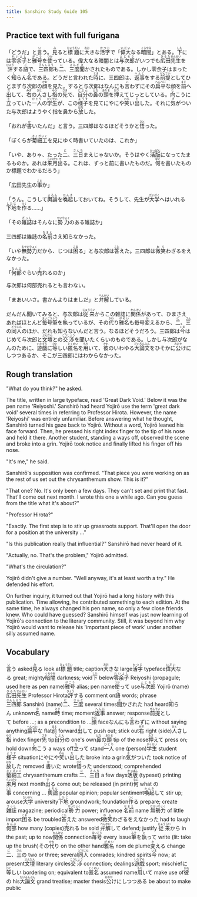 ```yaml
---
title: Sanshiro Study Guide 105
---
```


## Practice text with full furigana

<p>
「どうだ」と<ruby><rb>言</rb><rt>い</rt></ruby>う。<ruby><rb>見</rb><rt>み</rt></ruby>ると<ruby><rb>標題</rb><rt>ひょうだい</rt></ruby>に<ruby><rb>大</rb><rt>おお</rt></ruby>きな<ruby><rb>活字</rb><rt>かつじ</rt></ruby>で「<ruby><rb>偉大</rb><rt>いだい</rt></ruby>なる<ruby><rb>暗闇</rb><rt>くらやみ</rt></ruby>」とある。<ruby><rb>下</rb><rt>した</rt></ruby>には<ruby><rb>零余子</rb><rt>れいよし</rt></ruby>と<ruby><rb>雅号</rb><rt>がごう</rt></ruby>を<ruby><rb>使</rb><rt>つか</rt></ruby>っている。偉大なる暗闇とは<ruby><rb>与次郎</rb><rt>よじろう</rt></ruby>がいつでも<ruby><rb>広田</rb><rt>ひろた</rt></ruby><ruby><rb>先生</rb><rt>せんせい</rt></ruby>を<ruby><rb>評</rb><rt>ひょう</rt></ruby>する<ruby><rb>語</rb><rt>ご</rt></ruby>で、<ruby><rb>三四郎</rb><rt>さんしろう</rt></ruby>も<ruby><rb>二</rb><rt>に</rt></ruby>、<ruby><rb>三度</rb><rt>さんど</rt></ruby><ruby><rb>聞</rb><rt>き</rt></ruby>かされたものである。しかし零余子はまったく<ruby><rb>知</rb><rt>し</rt></ruby>らん<ruby><rb>名</rb><rt>な</rt></ruby>である。どうだと言われた<ruby><rb>時</rb><rt>とき</rt></ruby>に、三四郎は、<ruby><rb>返事</rb><rt>へんじ</rt></ruby>をする<ruby><rb>前提</rb><rt>ぜんてい</rt></ruby>としてひとまず与次郎の<ruby><rb>顔</rb><rt>かお</rt></ruby>を見た。すると与次郎はなんにも<ruby><rb>言</rb><rt>い</rt></ruby>わずにその<ruby><rb>扁平</rb><rt>へんぺい</rt></ruby>な顔を<ruby><rb>前</rb><rt>まえ</rt></ruby>へ<ruby><rb>出</rb><rt>だ</rt></ruby>して、<ruby><rb>右</rb><rt>みぎ</rt></ruby>の<ruby><rb>人</rb><rt>ひと</rt></ruby>さし<ruby><rb>指</rb><rt>ゆび</rt></ruby>の<ruby><rb>先</rb><rt>さき</rt></ruby>で、<ruby><rb>自分</rb><rt>じぶん</rt></ruby>の<ruby><rb>鼻</rb><rt>はな</rt></ruby>の<ruby><rb>頭</rb><rt>あたま</rt></ruby>を<ruby><rb>押</rb><rt>おさ</rt></ruby>えてじっとしている。<ruby><rb>向</rb><rt>む</rt></ruby>こうに<ruby><rb>立</rb><rt>た</rt></ruby>っていた<ruby><rb>一人</rb><rt>ひとり</rt></ruby>の<ruby><rb>学生</rb><rt>がくせい</rt></ruby>が、この<ruby><rb>様子</rb><rt>ようす</rt></ruby>を見てにやにや<ruby><rb>笑</rb><rt>わら</rt></ruby>い<ruby><rb>出</rb><rt>だ</rt></ruby>した。それに<ruby><rb>気</rb><rt>き</rt></ruby>がついた与次郎はようやく指を鼻から<ruby><rb>放</rb><rt>はな</rt></ruby>した。
</p>

<p>
「おれが<ruby><rb>書</rb><rt>か</rt></ruby>いたんだ」と言う。三四郎はなるほどそうかと<ruby><rb>悟</rb><rt>さと</rt></ruby>った。
</p>

<p>
「ぼくらが<ruby><rb>菊細工</rb><rt>きくざいく</rt></ruby>を見にゆく時書いていたのは、これか」
</p>

<p>
「いや、ありゃ、たった<ruby><rb>二</rb><rt>に</rt></ruby>、<ruby><rb>三日</rb><rt>さんち</rt></ruby>まえじゃないか。そうはやく<ruby><rb>活版</rb><rt>かっぱん</rt></ruby>になってたまるものか。あれは<ruby><rb>来月</rb><rt>らいげつ</rt></ruby><ruby><rb>出</rb><rt>で</rt></ruby>る。これは、ずっと前に書いたものだ。<ruby><rb>何</rb><rt>なに</rt></ruby>を書いたものか標題でわかるだろう」
</p>

<p>
「広田先生の<ruby><rb>事</rb><rt>こと</rt></ruby>か」
</p>

<p>
「うん。こうして<ruby><rb>輿論</rb><rt>よろん</rt></ruby>を<ruby><rb>喚起</rb><rt>かんき</rt></ruby>しておいてね。そうして、先生が<ruby><rb>大学</rb><rt>だいがく</rt></ruby>へはいれる<ruby><rb>下地</rb><rt>したじ</rt></ruby>を<ruby><rb>作</rb><rt>つく</rt></ruby>る……」
</p>

<p>
「その<ruby><rb>雑誌</rb><rt>ざっし</rt></ruby>はそんなに<ruby><rb>勢力</rb><rt>せいりょく</rt></ruby>のある雑誌か」
</p>

<p>
三四郎は雑誌の<ruby><rb>名前</rb><rt>なまえ</rt></ruby>さえ知らなかった。
</p>

<p>
「いや<ruby><rb>無勢力</rb><rt>むせいりょく</rt></ruby>だから、じつは<ruby><rb>困</rb><rt>こま</rt></ruby>る」と与次郎は<ruby><rb>答</rb><rt>こた</rt></ruby>えた。三四郎は<ruby><rb>微笑</rb><rt>わら</rt></ruby>わざるをえなかった。
</p>

<p>
「<ruby><rb>何部</rb><rt>なんぶ</rt></ruby>ぐらい<ruby><rb>売</rb><rt>う</rt></ruby>れるのか」
</p>

与次郎は何部売れるとも言わない。

<p>
「まあいいさ。書かんよりはましだ」と<ruby><rb>弁解</rb><rt>べんかい</rt></ruby>している。
</p>

<p>
だんだん聞いてみると、与次郎は<ruby><rb>従来</rb><rt>じゅうらい</rt></ruby>からこの雑誌に<ruby><rb>関係</rb><rt>かんけい</rt></ruby>があって、ひまさえあればほとんど<ruby><rb>毎号</rb><rt>まいごう</rt></ruby><ruby><rb>筆</rb><rt>ふで</rt></ruby>を<ruby><rb>執</rb><rt>と</rt></ruby>っているが、その<ruby><rb>代</rb><rt>かわ</rt></ruby>り<ruby><rb>雅名</rb><rt>がめい</rt></ruby>も毎号<ruby><rb>変</rb><rt>か</rt></ruby>えるから、<ruby><rb>二</rb><rt>に</rt></ruby>、<ruby><rb>三</rb><rt>さん</rt></ruby>の<ruby><rb>同人</rb><rt>どうじん</rt></ruby>のほか、だれも知らないんだと言う。なるほどそうだろう。三四郎は<ruby><rb>今</rb><rt>いま</rt></ruby>はじめて与次郎と<ruby><rb>文壇</rb><rt>ぶんだん</rt></ruby>との<ruby><rb>交渉</rb><rt>こうしょう</rt></ruby>を聞いたくらいのものである。しかし与次郎がなんのために、<ruby><rb>遊戯</rb><rt>いたずら</rt></ruby>に<ruby><rb>等</rb><rt>ひと</rt></ruby>しい<ruby><rb>匿名</rb><rt>とくめい</rt></ruby>を<ruby><rb>用</rb><rt>もち</rt></ruby>いて、<ruby><rb>彼</rb><rt>かれ</rt></ruby>のいわゆる<ruby><rb>大論文</rb><rt>だいろんぶん</rt></ruby>をひそかに<ruby><rb>公</rb><rt>おおや</rt></ruby>けにしつつあるか、そこが三四郎にはわからなかった。
</p>


## Rough translation

"What do you think?" he asked.

The title, written in large typeface, read 'Great Dark Void.' Below it was the pen name 'Reiyoshi.' Sanshirō had heard Yojirō use the term 'great dark void' several times in referring to Professor Hirota. However, the name 'Reiyoshi' was entirely unfamiliar. Before answering what he thought, Sanshirō turned his gaze back to Yojirō. Without a word, Yojirō leaned his face forward. Then, he pressed his right index finger to the tip of his nose and held it there. Another student, standing a ways off, observed the scene and broke into a grin. Yojirō took notice and finally lifted his finger off his nose.

"It's me," he said.

Sanshirō's supposition was confirmed. "That piece you were working on as the rest of us set out the chrysanthemum show. This is it?"

"That one? No. It's only been a few days. They can't set and print that fast. That'll come out next month. I wrote this one a while ago. Can you guess from the title what it's about?"

"Professor Hirota?"

"Exactly. The first step is to stir up grassroots support. That'll open the door for a position at the university ..."

"Is this publication really that influential?" Sanshirō had never heard of it. 

"Actually, no. That's the problem," Yojirō admitted.

"What's the circulation?"

Yojirō didn't give a number. "Well anyway, it's at least worth a try." He defended his effort.

On further inquiry, it turned out that Yojirō had a long history with this publication. Time allowing, he contributed something to each edition. At the same time, he always changed his pen name, so only a few close friends knew. Who could have guessed? Sanshirō himself was just now learning of Yojirō's connection to the literary community. Still, it was beyond him why Yojirō would want to release his 'important piece of work' under another silly assumed name.  


## Vocabulary

<p>
<span class="vocabstudy"><ruby><rb>言</rb><rt>い</rt></ruby>う&nbsp;asked</span><span class="vocabstudy"><ruby><rb>見</rb><rt>み</rt></ruby>る&nbsp;look at</span><span class="vocabstudy"><ruby><rb>標題</rb><rt>ひょうだい</rt></ruby>&nbsp;title; caption</span><span class="vocabstudy"><ruby><rb>大</rb><rt>おお</rt></ruby>きな&nbsp;large</span><span class="vocabstudy"><ruby><rb>活字</rb><rt>かつじ</rt></ruby>&nbsp;typeface</span><span class="vocabstudy"><ruby><rb>偉大</rb><rt>いだい</rt></ruby>なる&nbsp;great; mighty</span><span class="vocabstudy"><ruby><rb>暗闇</rb><rt>くらやみ</rt></ruby>&nbsp;darkness; void</span><span class="vocabstudy"><ruby><rb>下</rb><rt>した</rt></ruby>&nbsp;below</span><span class="vocabstudy"><ruby><rb>零余子</rb><rt>れいよし</rt></ruby>&nbsp;Reiyoshi (propagule; used here as pen name)</span><span class="vocabstudy"><ruby><rb>雅号</rb><rt>がごう</rt></ruby>&nbsp;alias; pen name</span><span class="vocabstudy"><ruby><rb>使</rb><rt>つか</rt></ruby>って&nbsp;use</span><span class="vocabstudy"><ruby><rb>与次郎</rb><rt>よじろう</rt></ruby>&nbsp;Yojirō (name)</span><span class="vocabstudy"><ruby><rb>広田</rb><rt>ひろた</rt></ruby><ruby><rb>先生</rb><rt>せんせい</rt></ruby>&nbsp;Professor Hirota</span><span class="vocabstudy"><ruby><rb>評</rb><rt>ひょう</rt></ruby>する&nbsp;comment on</span><span class="vocabstudy"><ruby><rb>語</rb><rt>ご</rt></ruby>&nbsp;words; phrase</span><span class="vocabstudy"><ruby><rb>三四郎</rb><rt>さんしろう</rt></ruby>&nbsp;Sanshirō (name)</span><span class="vocabstudy"><ruby><rb>二</rb><rt>に</rt></ruby>、<ruby><rb>三度</rb><rt>さんど</rt></ruby>&nbsp;several times</span><span class="vocabstudy"><ruby><rb>聞</rb><rt>き</rt></ruby>かされた&nbsp;had heard</span><span class="vocabstudy"><ruby><rb>知</rb><rt>し</rt></ruby>らん&nbsp;unknown</span><span class="vocabstudy"><ruby><rb>名</rb><rt>な</rt></ruby>&nbsp;name</span><span class="vocabstudy"><ruby><rb>時</rb><rt>とき</rt></ruby>&nbsp;time; moment</span><span class="vocabstudy"><ruby><rb>返事</rb><rt>へんじ</rt></ruby>&nbsp;answer; response</span><span class="vocabstudy"><ruby><rb>前提</rb><rt>ぜんてい</rt></ruby>として&nbsp;before ...; as a precondition to ...</span><span class="vocabstudy"><ruby><rb>顔</rb><rt>かお</rt></ruby>&nbsp;face</span><span class="vocabstudy">なんにも<ruby><rb>言</rb><rt>い</rt></ruby>わずに&nbsp;without saying anything</span><span class="vocabstudy"><ruby><rb>扁平</rb><rt>へんぺい</rt></ruby>な&nbsp;flat</span><span class="vocabstudy"><ruby><rb>前</rb><rt>まえ</rt></ruby>&nbsp;forward</span><span class="vocabstudy"><ruby><rb>出</rb><rt>だ</rt></ruby>して&nbsp;push out; stick out</span><span class="vocabstudy"><ruby><rb>右</rb><rt>みぎ</rt></ruby>&nbsp;right (side)</span><span class="vocabstudy"><ruby><rb>人</rb><rt>ひと</rt></ruby>さし<ruby><rb>指</rb><rt>ゆび</rt></ruby>&nbsp;index finger</span><span class="vocabstudy"><ruby><rb>先</rb><rt>さき</rt></ruby>&nbsp;tip</span><span class="vocabstudy"><ruby><rb>自分</rb><rt>じぶん</rt></ruby>の&nbsp;one's own</span><span class="vocabstudy"><ruby><rb>鼻</rb><rt>はな</rt></ruby>の<ruby><rb>頭</rb><rt>あたま</rt></ruby>&nbsp;tip of the nose</span><span class="vocabstudy"><ruby><rb>押</rb><rt>おさ</rt></ruby>えて&nbsp;press on; hold down</span><span class="vocabstudy"><ruby><rb>向</rb><rt>む</rt></ruby>こう&nbsp;a ways off</span><span class="vocabstudy"><ruby><rb>立</rb><rt>た</rt></ruby>って&nbsp;stand</span><span class="vocabstudy"><ruby><rb>一人</rb><rt>ひとり</rt></ruby>&nbsp;one (person)</span><span class="vocabstudy"><ruby><rb>学生</rb><rt>がくせい</rt></ruby>&nbsp;student</span><span class="vocabstudy"><ruby><rb>様子</rb><rt>ようす</rt></ruby>&nbsp;situation</span><span class="vocabstudy">にやにや<ruby><rb>笑</rb><rt>わら</rt></ruby>い<ruby><rb>出</rb><rt>だ</rt></ruby>した&nbsp;broke into a grin</span><span class="vocabstudy"><ruby><rb>気</rb><rt>き</rt></ruby>がついた&nbsp;took notice of</span><span class="vocabstudy"><ruby><rb>放</rb><rt>はな</rt></ruby>した&nbsp;removed</span>
<span class="vocabstudy"><ruby><rb>書</rb><rt>か</rt></ruby>いた&nbsp;wrote</span><span class="vocabstudy"><ruby><rb>悟</rb><rt>さと</rt></ruby>った&nbsp;understood; comprehended</span>
<span class="vocabstudy"><ruby><rb>菊細工</rb><rt>きくざいく</rt></ruby>&nbsp;chrysanthemum crafts</span>
<span class="vocabstudy"><ruby><rb>二</rb><rt>に</rt></ruby>、<ruby><rb>三日</rb><rt>さんち</rt></ruby>&nbsp;a few days</span><span class="vocabstudy"><ruby><rb>活版</rb><rt>かっぱん</rt></ruby>&nbsp;(typeset) printing</span><span class="vocabstudy"><ruby><rb>来月</rb><rt>らいげつ</rt></ruby>&nbsp;next month</span><span class="vocabstudy"><ruby><rb>出</rb><rt>で</rt></ruby>る&nbsp;come out; be released (in print)</span><span class="vocabstudy"><ruby><rb>何</rb><rt>なに</rt></ruby>&nbsp;what</span>
<span class="vocabstudy">の<ruby><rb>事</rb><rt>こと</rt></ruby>&nbsp;concerning ...</span>
<span class="vocabstudy"><ruby><rb>輿論</rb><rt>よろん</rt></ruby>&nbsp;popular opinion; popular sentiment</span><span class="vocabstudy"><ruby><rb>喚起</rb><rt>かんき</rt></ruby>して&nbsp;stir up; arouse</span><span class="vocabstudy"><ruby><rb>大学</rb><rt>だいがく</rt></ruby>&nbsp;university</span><span class="vocabstudy"><ruby><rb>下地</rb><rt>したじ</rt></ruby>&nbsp;groundwork; foundation</span><span class="vocabstudy"><ruby><rb>作</rb><rt>つく</rt></ruby>る&nbsp;prepare; create</span>
<span class="vocabstudy"><ruby><rb>雑誌</rb><rt>ざっし</rt></ruby>&nbsp;magazine; periodical</span><span class="vocabstudy"><ruby><rb>勢力</rb><rt>せいりょく</rt></ruby>&nbsp;power; influence</span>
<span class="vocabstudy"><ruby><rb>名前</rb><rt>なまえ</rt></ruby>&nbsp;name</span>
<span class="vocabstudy"><ruby><rb>無勢力</rb><rt>むせいりょく</rt></ruby>&nbsp;of little import</span><span class="vocabstudy"><ruby><rb>困</rb><rt>こま</rt></ruby>る&nbsp;be troubled</span><span class="vocabstudy"><ruby><rb>答</rb><rt>こた</rt></ruby>えた&nbsp;answered</span><span class="vocabstudy"><ruby><rb>微笑</rb><rt>わら</rt></ruby>わざるをえなかった&nbsp;had to laugh</span>
<span class="vocabstudy"><ruby><rb>何部</rb><rt>なんぶ</rt></ruby>&nbsp;how many (copies)</span><span class="vocabstudy"><ruby><rb>売</rb><rt>う</rt></ruby>れる&nbsp;be sold</span>
<span class="vocabstudy"><ruby><rb>弁解</rb><rt>べんかい</rt></ruby>して&nbsp;defend; justify</span>
<span class="vocabstudy"><ruby><rb>従来</rb><rt>じゅうらい</rt></ruby>から&nbsp;in the past; up to now</span><span class="vocabstudy"><ruby><rb>関係</rb><rt>かんけい</rt></ruby>&nbsp;connection</span><span class="vocabstudy"><ruby><rb>毎号</rb><rt>まいごう</rt></ruby>&nbsp;every issue</span><span class="vocabstudy"><ruby><rb>筆</rb><rt>ふで</rt></ruby>を<ruby><rb>執</rb><rt>と</rt></ruby>って&nbsp;write (lit: take up the brush)</span><span class="vocabstudy">その<ruby><rb>代</rb><rt>かわ</rt></ruby>り&nbsp;on the other hand</span><span class="vocabstudy"><ruby><rb>雅名</rb><rt>がめい</rt></ruby>&nbsp;nom de plume</span><span class="vocabstudy"><ruby><rb>変</rb><rt>か</rt></ruby>える&nbsp;change</span><span class="vocabstudy"><ruby><rb>二</rb><rt>に</rt></ruby>、<ruby><rb>三</rb><rt>さん</rt></ruby>の&nbsp;two or three; several</span><span class="vocabstudy"><ruby><rb>同人</rb><rt>どうじん</rt></ruby>&nbsp;comrades; kindred spirits</span><span class="vocabstudy"><ruby><rb>今</rb><rt>いま</rt></ruby>&nbsp;now; at present</span><span class="vocabstudy"><ruby><rb>文壇</rb><rt>ぶんだん</rt></ruby>&nbsp;literary circles</span><span class="vocabstudy"><ruby><rb>交渉</rb><rt>こうしょう</rt></ruby>&nbsp;connection; dealings</span><span class="vocabstudy"><ruby><rb>遊戯</rb><rt>いたずら</rt></ruby>&nbsp;sport; mischief</span><span class="vocabstudy">に<ruby><rb>等</rb><rt>ひと</rt></ruby>しい&nbsp;bordering on; equivalent to</span><span class="vocabstudy"><ruby><rb>匿名</rb><rt>とくめい</rt></ruby>&nbsp;assumed name</span><span class="vocabstudy"><ruby><rb>用</rb><rt>もち</rt></ruby>いて&nbsp;make use of</span><span class="vocabstudy"><ruby><rb>彼</rb><rt>かれ</rt></ruby>の&nbsp;his</span><span class="vocabstudy"><ruby><rb>大論文</rb><rt>だいろんぶん</rt></ruby>&nbsp;grand treatise; master thesis</span><span class="vocabstudy"><ruby><rb>公</rb><rt>おおや</rt></ruby>けにしつつある&nbsp;be about to make public</span>
</p>
